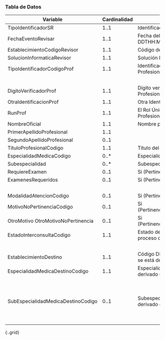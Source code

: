 ### Tabla de Datos

|            **Variable**            | **Cardinalidad** |                            **Descripción**                            |                                                   **Recurso.elemento**                                                  |
|------------------------------------|------------------|-----------------------------------------------------------------------|-------------------------------------------------------------------------------------------------------------------------|
|           TipoIdentificadorSR          |       1..1       |                   Identificador de la Interconsulta                   |                                               ServiceRequestLE.identifier                                               |
|         FechaEventoRevisar         |       1..1       |                   Fecha del Evento YYYY-MM-DDTHH:MMZ                  |                                             MessageHeaderLE.meta.lastUpdated                                            |
|    EstablecimientoCodigoRevisor    |       1..1       |                       Código de Establecimiento                       |                                                 Organization.identifier                                                 |
|     SolucionInformaticaRevisor     |       1..1       |                          Solución Informática                         |                                             MessageHeaderLE.source.software                                             |
|     TipoIdentificadorCodigoProf    |       1..1       | Identificador de identidad del Profesional. Corresponde a dos slices: |                                         Practitioner.identifier[RUN].value=valor                                        |
|                                    |                  |                                                                       |                                        Practitioner.identifier[RNPI].value=valor                                        |
|        DigitoVerificadorProf       |       1..1       |           Dígito verificador asociado al RUN del Profesional          |                                   Practitioner.identifier[RUN].extension.valueString=k                                  |
|       OtraIdentificacionProf       |       1..1       |                          Otra Identificación                          |                                      Practitioner,identifier[otro].value=valor otro                                     |
|               RunProf              |       1..1       |              El Rol Único Nacional (RUN) del Profesional              |                                       Practitioner.identifier[RUN].value=VALORRUN                                       |
|            NombreOficial           |       1..1       |                           Nombre profesional                          |                        Practitioner.name.use=official Practitioner.name.given=[nombre1, nombre2]                        |
|       PrimerApellidoProfesional    |       1..1       |                                                                       |                                                Practitionername._family=                                                |
|       SegundoApellidoProfesional   |       0..1       |                                                                       |                                   Practitioner.name.family.extension[SegundoApellido]=                                  |
|       TituloProfesionalCodigo      |       1..1       |                         Titulo del profesional                        |                                             Practitioner.qualification[TIT]                                             |
|      EspecialidadMedicaCodigo      |       0..*       |                  Especialidad Médica del profesional                  |                                             Practitioner.qualification[esp]                                             |
|           Subespecialidad          |       0..*       |                    Subespecialidad del profesional                    |                               Practitioner.qualification[subesp].extension.codeableconcept                              |
|           RequiereExamen           |       0..1       |                Si (PertinenciaInterconsulta=Pertinente)               |                                         ServiceRequestLE.extension.valueBoolean                                         |
|         ExamenesRequeridos         |       0..1       |                Si (PertinenciaInterconsulta=Pertinente)               |                    ServiceRequestExamenLE.ServicesRequest.supportingInfo.reference(ServiceRequestLE2)                   |
|                                    |                  |                                                                       |                          ServiceRequestExamenLE.baseOn(referencia al ServiceRequestLE maestro)                          |
|       ModalidadAtencionCodigo      |       0..1       |                Si (PertinenciaInterconsulta=Pertinente)               |                                                ServiceRequestLE.category                                                |
|      MotivoNoPertinenciaCodigo     |       0..1       |               Si (PertinenciaInterconsulta=NoPertinente)              |                                 ServiceRequestLE.doNotPerform.extension.codeableConcept                                 |
| OtroMotivo OtroMotivoNoPertinencia |       0..1       |               Si (PertinenciaInterconsulta=NoPertinente)              |                               ServiceRequestLE.doNotPerform.extension.codeableConcept.text                              |
|      EstadoInterconsultaCodigo     |       1..1       |      Estado de la Interconsulta en relación al proceso de negocio     |                               ServiceRequestLE.extensión.valueCodeableConcept.coding.code                               |
|                                    |                  |                                                                       |                              ServiceRequestLE.extensión.valueCodeableConcept.coding.system                              |
|    EstablecimientoDestino    |       1..1       |        Código DEIS del establecimiento donde se está derivando        |                                            Organization2(Destino).identifier                                            |
|   EspecialidadMedicaDestinoCodigo  |       1..1       |          Especialidad médica a la que es derivado el paciente         |                              ServiceRequestLE.extension.valueCodeableConcept.coding.code=1                              |
|                                    |                  |                                                                       |                         ServiceRequestLE.extension.valueCodeableConcept.coding.display=Anatomía                         |
|                                    |                  |                                                                       | ServiceRequestLE.extension.valueCodeableConcept.coding.system=http://minsal.cl/listaespera/CodeSystem/CSEspecialidadMed |
| SubEspecialidadMedicaDestinoCodigo |       0..1       |        Subespecialidad médica a la que es derivado el paciente        |                              ServiceRequestLE.extension.valueCodeableConcept.coding.code=1                              |
|                                    |                  |                                                                       |                         ServiceRequestLE.extension.valueCodeableConcept.coding.display=Anatomía                         |
|                                    |                  |                                                                       | ServiceRequestLE.extension.valueCodeableConcept.coding.system=http://minsal.cl/listaespera/CodeSystem/CSEspecialidadMed |
{:.grid}